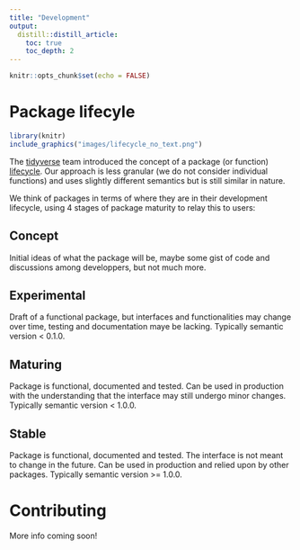 ```yaml
---
title: "Development"
output:
  distill::distill_article:
    toc: true
    toc_depth: 2
---
```


```r
knitr::opts_chunk$set(echo = FALSE)
```

# Package lifecyle

```r
library(knitr)
include_graphics("images/lifecycle_no_text.png")
```

<aside>
The [tidyverse](https://www.tidyverse.org) team introduced the concept of a
package (or function)
[lifecycle](https://lifecycle.r-lib.org/articles/stages.html). Our approach is
less granular (we do not consider individual functions) and uses slightly
different semantics but is still similar in nature.
</aside>

We think of packages in terms of where they are in their development lifecycle,
using 4 stages of package maturity to relay this to users:

## Concept
Initial ideas of what the package will be, maybe some gist of code and
discussions among developpers, but not much more.

## Experimental
Draft of a functional package, but interfaces and functionalities may change
over time, testing and documentation maye be lacking. Typically semantic
version < 0.1.0.

## Maturing
Package is functional, documented and tested. Can be used in production with the
understanding that the interface may still undergo minor changes. Typically
semantic version < 1.0.0.

## Stable
Package is functional, documented and tested. The interface is not meant to
change in the future. Can be used in production and relied upon by other
packages. Typically semantic version >= 1.0.0.


# Contributing
More info coming soon!


